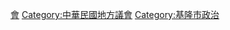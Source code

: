 {{cat main}}
{{commons category|Keelung City Council}}
[[Category:基隆市信義區的政府機關|會]]
[[Category:中華民國地方議會|Category:中華民國地方議會]]
[[Category:基隆市政治|Category:基隆市政治]]